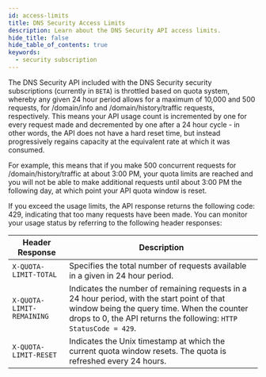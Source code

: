 ```yaml
---
id: access-limits
title: DNS Security Access Limits
description: Learn about the DNS Security API access limits.
hide_title: false
hide_table_of_contents: true
keywords:
  - security subscription
---
```


The DNS Security API included with the DNS Security security subscriptions (currently in `BETA`) is throttled based on quota system, whereby any given 24 hour period allows for a maximum of 10,000 and 500 requests, for /domain/info and /domain/history/traffic requests, respectively.
This means your API usage count is incremented by one for every request made and decremented by one after a 24 hour cycle - in other words, the API does not have a hard reset time, but instead progressively regains capacity at the equivalent rate at which it was consumed.

For example, this means that if you make 500 concurrent requests for /domain/history/traffic at about 3:00 PM, your quota limits are reached and you will not be able to make additional requests until about 3:00 PM the following day, at which point your API quota window is reset.

If you exceed the usage limits, the API response returns the following code: 429, indicating that too many requests have been made. You can monitor your usage status by referring to the following header responses:

| Header Response           | Description                                                                                                                                                                                                    |
| ------------------------- | -------------------------------------------------------------------------------------------------------------------------------------------------------------------------------------------------------------- |
| `X-QUOTA-LIMIT-TOTAL`     | Specifies the total number of requests available in a given in 24 hour period.                                                                                                                                 |
| `X-QUOTA-LIMIT-REMAINING` | Indicates the number of remaining requests in a 24 hour period, with the start point of that window being the query time. When the counter drops to 0, the API returns the following: `HTTP StatusCode = 429`. |
| `X-QUOTA-LIMIT-RESET`     | Indicates the Unix timestamp at which the current quota window resets. The quota is refreshed every 24 hours.                                                                                                  |
